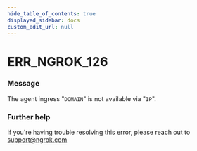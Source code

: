 ```yaml
---
hide_table_of_contents: true
displayed_sidebar: docs
custom_edit_url: null
---
```



# ERR_NGROK_126

### Message

The agent ingress "`DOMAIN`" is not available via "`IP`".

### Further help

If you're having trouble resolving this error, please reach out to [support@ngrok.com](mailto:support@ngrok.com?subject=Help%20with%20ERR_NGROK_126)

<ErrorDetails error="err_ngrok_126" />

